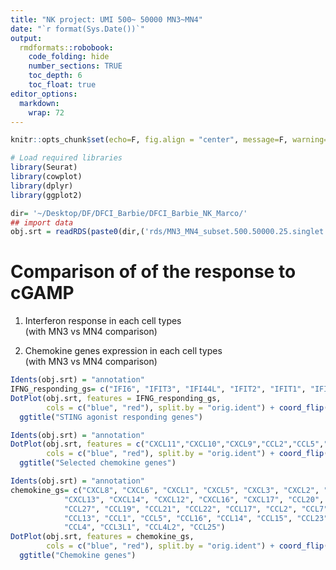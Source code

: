 ```yaml
---
title: "NK project: UMI 500~ 50000 MN3~MN4"
date: "`r format(Sys.Date())`"
output:  
  rmdformats::robobook: 
    code_folding: hide 
    number_sections: TRUE
    toc_depth: 6
    toc_float: true
editor_options: 
  markdown: 
    wrap: 72
---
```


```r
knitr::opts_chunk$set(echo=F, fig.align = "center", message=F, warning=F)
```

```r
# Load required libraries
library(Seurat)
library(cowplot)
library(dplyr)
library(ggplot2)
```

```r
dir= '~/Desktop/DF/DFCI_Barbie/DFCI_Barbie_NK_Marco/'
## import data
obj.srt = readRDS(paste0(dir,('rds/MN3_MN4_subset.500.50000.25.singlet.23.09.28.rds')))
```

# Comparison of of the response to cGAMP  

1. Interferon response in each cell types   
  (with MN3 vs MN4 comparison)    
  
2. Chemokine genes expression in each cell types   
  (with MN3 vs MN4 comparison)   



```r
Idents(obj.srt) = "annotation"
IFNG_responding_gs= c("IFI6", "IFIT3", "IFI44L", "IFIT2", "IFIT1", "IFI35", "IFI44", "IFITM3", "IFI16", "IFITM2", "IFITM1", "IFI27","IFIH1", "IFIT5", "IFI30", "ISG15", "ISG20", "IFNG")
DotPlot(obj.srt, features = IFNG_responding_gs, 
        cols = c("blue", "red"), split.by = "orig.ident") + coord_flip() + RotatedAxis() +
  ggtitle("STING agonist responding genes")
```


```r
Idents(obj.srt) = "annotation"
DotPlot(obj.srt, features = c("CXCL11","CXCL10","CXCL9","CCL2","CCL5","CCL7","CCL3"), 
        cols = c("blue", "red"), split.by = "orig.ident") + coord_flip() + RotatedAxis() +
  ggtitle("Selected chemokine genes")
```


```r
Idents(obj.srt) = "annotation"
chemokine_gs= c("CXCL8", "CXCL6", "CXCL1", "CXCL5", "CXCL3", "CXCL2", "CXCL9", "CXCL10", "CXCL11",
            "CXCL13", "CXCL14", "CXCL12", "CXCL16", "CXCL17", "CCL20", "CCL28", "CCL26", "CCL24",
            "CCL27", "CCL19", "CCL21", "CCL22", "CCL17", "CCL2", "CCL7", "CCL11", "CCL8",
            "CCL13", "CCL1", "CCL5", "CCL16", "CCL14", "CCL15", "CCL23", "CCL18", "CCL3",
            "CCL4", "CCL3L1", "CCL4L2", "CCL25")
DotPlot(obj.srt, features = chemokine_gs, 
        cols = c("blue", "red"), split.by = "orig.ident") + coord_flip() + RotatedAxis() +
  ggtitle("Chemokine genes")
```